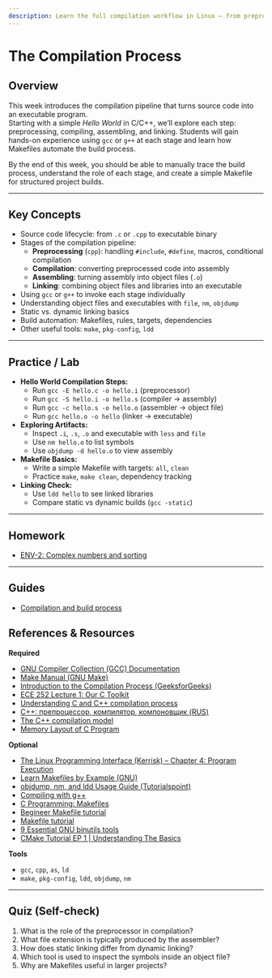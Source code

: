 ```yaml
---
description: Learn the full compilation workflow in Linux — from preprocessing to linking — using a simple Hello World program. Explore the role of gcc, make, and Makefiles in automating builds.
---
```


# The Compilation Process

## Overview
This week introduces the compilation pipeline that turns source code into an executable program.  
Starting with a simple *Hello World* in C/C++, we’ll explore each step: preprocessing, compiling, assembling, and linking. Students will gain hands-on experience using `gcc` or `g++` at each stage and learn how Makefiles automate the build process.  

By the end of this week, you should be able to manually trace the build process, understand the role of each stage, and create a simple Makefile for structured project builds.

---

## Key Concepts
- Source code lifecycle: from `.c` or `.cpp` to executable binary  
- Stages of the compilation pipeline:  
  - **Preprocessing** (`cpp`): handling `#include`, `#define`, macros, conditional compilation  
  - **Compilation**: converting preprocessed code into assembly  
  - **Assembling**: turning assembly into object files (`.o`)  
  - **Linking**: combining object files and libraries into an executable  
- Using `gcc` or `g++` to invoke each stage individually  
- Understanding object files and executables with `file`, `nm`, `objdump`  
- Static vs. dynamic linking basics  
- Build automation: Makefiles, rules, targets, dependencies  
- Other useful tools: `make`, `pkg-config`, `ldd`  

---

## Practice / Lab
- **Hello World Compilation Steps:**  
  - Run `gcc -E hello.c -o hello.i` (preprocessor)  
  - Run `gcc -S hello.i -o hello.s` (compiler → assembly)  
  - Run `gcc -c hello.s -o hello.o` (assembler → object file)  
  - Run `gcc hello.o -o hello` (linker → executable)  
- **Exploring Artifacts:**  
  - Inspect `.i`, `.s`, `.o` and executable with `less` and `file`  
  - Use `nm hello.o` to list symbols  
  - Use `objdump -d hello.o` to view assembly  
- **Makefile Basics:**  
  - Write a simple Makefile with targets: `all`, `clean`  
  - Practice `make`, `make clean`, dependency tracking  
- **Linking Check:**  
  - Use `ldd hello` to see linked libraries  
  - Compare static vs dynamic builds (`gcc -static`)  

---

## Homework
   - [ENV-2: Complex numbers and sorting](/system-programming/tasks/environment/complex-number/)

---

## Guides
   - [Compilation and build process](/system-programming/guides/compilation/)

## References & Resources

**Required**  
- [GNU Compiler Collection (GCC) Documentation](https://gcc.gnu.org/onlinedocs/)  
- [Make Manual (GNU Make)](https://www.gnu.org/software/make/manual/make.html)  
- [Introduction to the Compilation Process (GeeksforGeeks)](https://www.geeksforgeeks.org/compilation-process-in-c/)  
- [ECE 252 Lecture 1: Our C Toolkit](https://www.youtube.com/watch?v=u6ObH0CKsn4)
- [Understanding C and C++ compilation process](https://www.youtube.com/watch?v=ksJ9bdSX5Yo)
- [C++: препроцессор, компилятор, компоновщик (RUS)](https://www.youtube.com/watch?v=Y6U9662gaa8)
- [The C++ compilation model](https://subscription.packtpub.com/book/programming/9781789801491/1/ch01lvl1sec03/the-c-compilation-model)
- [Memory Layout of C Program](https://www.hackerearth.com/practice/notes/memory-layout-of-c-program/)

**Optional**  
- [The Linux Programming Interface (Kerrisk) – Chapter 4: Program Execution](https://man7.org/tlpi/)  
- [Learn Makefiles by Example (GNU)](https://www.gnu.org/software/make/manual/html_node/Examples.html)  
- [objdump, nm, and ldd Usage Guide (Tutorialspoint)](https://www.tutorialspoint.com/unix_commands/objdump.htm)  
- [Compiling with g++](https://www.geeksforgeeks.org/compiling-with-g-plus-plus/)
- [C Programming: Makefiles](https://www.youtube.com/watch?v=GExnnTaBELk)
- [Begineer Makefile tutorial](https://www.youtube.com/watch?v=zeEMISsjO38)
- [Makefile tutorial](https://makefiletutorial.com/)
- [9 Essential GNU binutils tools](https://opensource.com/article/19/10/gnu-binutils)
- [CMake Tutorial EP 1 | Understanding The Basics](https://www.youtube.com/watch?v=nlKcXPUJGwA)

**Tools**  
- `gcc`, `cpp`, `as`, `ld`  
- `make`, `pkg-config`, `ldd`, `objdump`, `nm`  

---

## Quiz (Self-check)
1. What is the role of the preprocessor in compilation?  
2. What file extension is typically produced by the assembler?  
3. How does static linking differ from dynamic linking?  
4. Which tool is used to inspect the symbols inside an object file?  
5. Why are Makefiles useful in larger projects?  

